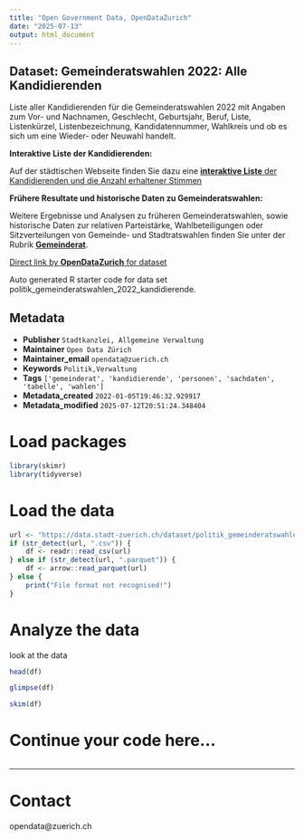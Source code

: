 ```yaml
---
title: "Open Government Data, OpenDataZurich"
date: "2025-07-13"
output: html_document
---
```


## Dataset: Gemeinderatswahlen 2022: Alle Kandidierenden

Liste aller Kandidierenden für die Gemeinderatswahlen 2022 mit Angaben zum Vor- und Nachnamen, Geschlecht, Geburtsjahr, Beruf, Liste, Listenkürzel, Listenbezeichnung, Kandidatennummer, Wahlkreis und ob es sich um eine Wieder- oder Neuwahl handelt.


**Interaktive Liste der Kandidierenden:**

Auf der städtischen Webseite finden Sie dazu eine [**interaktive Liste** der Kandidierenden und die Anzahl erhaltener Stimmen](
https://www.stadt-zuerich.ch/de/politik-und-verwaltung/statistik-und-daten/daten/politik-und-verwaltung/politik/wahlen/gemeinderatswahlen/kandidierendenliste-gemeinderat.html)


[]()

**Frühere Resultate und historische Daten zu Gemeinderatswahlen:**

Weitere Ergebnisse und Analysen zu früheren Gemeinderatswahlen, sowie historische Daten zur relativen Parteistärke, Wahlbeteiligungen oder Sitzverteilungen von Gemeinde- und Stadtratswahlen finden Sie unter der Rubrik [**Gemeinderat**](https://www.stadt-zuerich.ch/de/politik-und-verwaltung/statistik-und-daten/daten/politik-und-verwaltung/politik/wahlen/gemeinderatswahlen/gemeinderat.html).

[]()



[Direct link by **OpenDataZurich** for dataset](https://data.stadt-zuerich.ch/dataset/politik_gemeinderatswahlen_2022_kandidierende)

Auto generated R starter code for data set politik_gemeinderatswahlen_2022_kandidierende.

## Metadata

- **Publisher** `Stadtkanzlei, Allgemeine Verwaltung`
- **Maintainer** `Open Data Zürich`
- **Maintainer_email** `opendata@zuerich.ch`
- **Keywords** `Politik,Ver­walt­ung`
- **Tags** `['gemeinderat', 'kandidierende', 'personen', 'sachdaten', 'tabelle', 'wahlen']`
- **Metadata_created** `2022-01-05T19:46:32.929917`
- **Metadata_modified** `2025-07-12T20:51:24.348404`


# Load packages

```r
library(skimr)
library(tidyverse)
```

# Load the data

```r
url <- "https://data.stadt-zuerich.ch/dataset/politik_gemeinderatswahlen_2022_kandidierende/download/gemeinderatswahlen_2022_kandidierende.csv"
if (str_detect(url, ".csv")) {
    df <- readr::read_csv(url)
} else if (str_detect(url, ".parquet")) {
    df <- arrow::read_parquet(url)
} else {
    print("File format not recognised!")
}
```

# Analyze the data

look at the data
```r
head(df)
```

```r
glimpse(df)
```

```r
skim(df)
```

# Continue your code here...

```r

```

------------------------------------------------------------------------

# Contact

opendata@zuerich.ch

